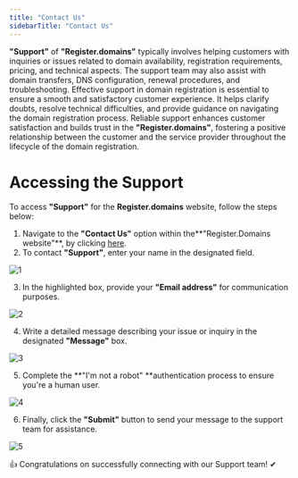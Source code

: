 ```yaml
---
title: "Contact Us"
sidebarTitle: "Contact Us"
---
```


**"Support"** of **"Register.domains"** typically involves helping customers with inquiries or issues related to domain availability, registration requirements, pricing, and technical aspects. The support team may also assist with domain transfers, DNS configuration, renewal procedures, and troubleshooting. Effective support in domain registration is essential to ensure a smooth and satisfactory customer experience. It helps clarify doubts, resolve technical difficulties, and provide guidance on navigating the domain registration process. Reliable support enhances customer satisfaction and builds trust in the **"Register.domains"**, fostering a positive relationship between the customer and the service provider throughout the lifecycle of the domain registration.


# Accessing the Support

To access **"Support"** for the **Register.domains** website, follow the steps below:

1. Navigate to the **"Contact Us"** option within the**"Register.Domains website"**, by clicking [here](https://register.domains/en/contact-us).
2. To contact **"Support"**, enter your name in the designated field.

![1](/images/supportimages/1.png)

3. In the highlighted box, provide your **"Email address"** for communication purposes.

![2](/images/supportimages/2.png)

4. Write a detailed message describing your issue or inquiry in the designated **"Message"** box.

![3](/images/supportimages/3.png)

5. Complete the **"I'm not a robot" **authentication process to ensure you're a human user.

![4](/images/supportimages/4.png)

6. Finally, click the **"Submit"** button to send your message to the support team for assistance.

![5](/images/supportimages/5.png)

<Check>👍 Congratulations on successfully connecting with our Support team! ✔</Check>